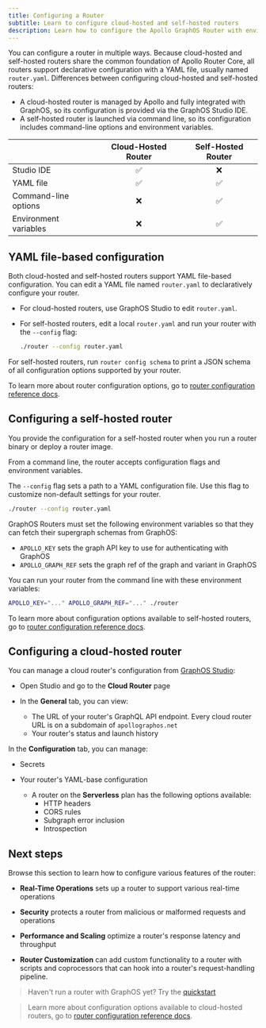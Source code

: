 ```yaml
---
title: Configuring a Router
subtitle: Learn to configure cloud-hosted and self-hosted routers
description: Learn how to configure the Apollo GraphOS Router with environment variables, command-line options and commands, and YAML configuration files.
---
```


You can configure a router in multiple ways. Because cloud-hosted and self-hosted routers share the common foundation of Apollo Router Core, all routers support declarative configuration with a YAML file, usually named `router.yaml`. Differences between configuring cloud-hosted and self-hosted routers:

- A cloud-hosted router is managed by Apollo and fully integrated with GraphOS, so its configuration is provided via the GraphOS Studio IDE.
- A self-hosted router is launched via command line, so its configuration includes command-line options and environment variables.

|   | Cloud-Hosted Router   | Self-Hosted Router  |
| --- | :---: | :---: |
| Studio IDE | &#x2705; | &#x274C; |  
| YAML file | &#x2705; | &#x2705; |
| Command-line options | &#x274C; | &#x2705; |
| Environment variables | &#x274C; | &#x2705; |


## YAML file-based configuration

Both cloud-hosted and self-hosted routers support YAML file-based configuration. You can edit a YAML file named `router.yaml` to declaratively configure your router. 

- For cloud-hosted routers, use GraphOS Studio to edit `router.yaml`.
- For self-hosted routers, edit a local `router.yaml` and run your router with the `--config` flag:

  ```bash
  ./router --config router.yaml
  ```

<Tip>

For self-hosted routers, run `router config schema` to print a JSON schema of all configuration options supported by your router.

</Tip>

To learn more about router configuration options, go to [router configuration reference docs](/graphos/reference/router/configuration).


## Configuring a self-hosted router

You provide the configuration for a self-hosted router when you run a router binary or deploy a router image. 

From a command line, the router accepts configuration flags and environment variables.

The `--config` flag sets a path to a YAML configuration file. Use this flag to customize non-default settings for your router.

  ```bash
  ./router --config router.yaml
  ```

GraphOS Routers must set the following environment variables so that they can fetch their supergraph schemas from GraphOS:
  - `APOLLO_KEY` sets the graph API key to use for authenticating with GraphOS
  - `APOLLO_GRAPH_REF` sets the graph ref of the graph and variant in GraphOS 

You can run your router from the command line with these environment variables:

  ```bash
  APOLLO_KEY="..." APOLLO_GRAPH_REF="..." ./router
  ```

To learn more about configuration options available to self-hosted routers, go to [router configuration reference docs](/graphos/reference/router/configuration).

## Configuring a cloud-hosted router

You can manage a cloud router's configuration from [GraphOS Studio](https://studio.apollographql.com?referrer=docs-content):

- Open Studio and go to the **Cloud Router** page
- In the **General** tab, you can view: 

  - The URL of your router's GraphQL API endpoint. Every cloud router URL is on a subdomain of `apollographos.net`
  - Your router's status and launch history 

In the **Configuration** tab, you can manage:

  - Secrets
  - Your router's YAML-base configuration

    - A router on the **Serverless** plan has the following options available:
        - HTTP headers
        - CORS rules
        - Subgraph error inclusion
        - Introspection

## Next steps

Browse this section to learn how to configure various features of the router:

- **Real-Time Operations** sets up a router to support various real-time operations

- **Security** protects a router from malicious or malformed requests and operations

- **Performance and Scaling** optimize a router's response latency and throughput

- **Router Customization** can add custom functionality to a router with scripts and coprocessors that can hook into a router's request-handling pipeline.


> Haven't run a router with GraphOS yet? Try the [quickstart](/graphos/get-started/guides/quickstart)

> Learn more about configuration options available to cloud-hosted routers, go to [router configuration reference docs](/graphos/reference/router/configuration).

